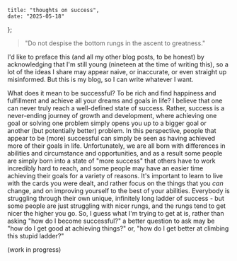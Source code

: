     title: "thoughts on success",
    date: "2025-05-18"
};

> "Do not despise the bottom rungs in the ascent to greatness."

I'd like to preface this (and all my other blog posts, to be honest) by acknowledging that
I'm still young (nineteen at the time of writing this), so a lot of the ideas I share may
appear naive, or inaccurate, or even straight up misinformed. But this is my blog, so I can write whatever
I want.

What does it mean to be successful? To be rich and find happiness and fulfillment and achieve
all your dreams and goals in life? I believe that one can never truly reach a well-defined
state of success. Rather, success is a never-ending journey of growth and development, where
achieving one goal or solving one problem simply opens you up to a bigger goal or another (but
potentially better) problem. In this perspective, people that appear to be (more) successful
can simply be seen as having achieved more of their goals in life. Unfortunately, we are all
born with differences in abilities and circumstance and opportunities, and as a result some
people are simply born into a state of "more success" that others have to work incredibly
hard to reach, and some people may have an easier time achieving their goals for a variety
of reasons. It's important to learn to live with the cards you were dealt, and rather focus
on the things that you *can* change, and on improving yourself to the best of your abilities.
Everybody is struggling through their own unique, infinitely long ladder of success - but
some people are just struggling with nicer rungs, and the rungs tend to get nicer the higher
you go. So, I guess what I'm trying to get at is, rather than asking "how do I become
successful?" a better question to ask may be "how do I get good at achieving things?" or,
"how do I get better at climbing this stupid ladder?"



(work in progress)
